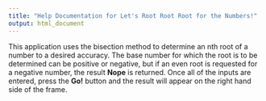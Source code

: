 ```yaml
---
title: "Help Documentation for Let's Root Root Root for the Numbers!"
output: html_document
---
```


This application uses the bisection method to determine an nth root of a number to a desired accuracy.  The base number for which the root is to be determined can be positive or negative, but if an even root is requested for a negative number, the result **Nope** is returned.  Once all of the inputs are entered, press the **Go!** button and the result will appear on the right hand side of the frame.